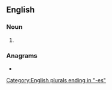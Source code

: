 ==English==

===Noun===
{{head|en|noun plural form}}

# {{plural of|atlas|lang=en}}

===Anagrams===
* {{anagrams|en|sea salt}}

[[Category:English plurals ending in "-es"]]